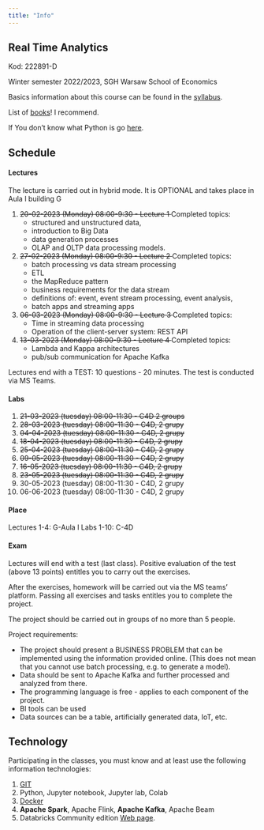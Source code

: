 ```yaml
---
title: "Info"
---
```


## Real Time Analytics 

Kod: 222891-D

Winter semester 2022/2023,
SGH Warsaw School of Economics


Basics information about this course can be found in the [syllabus](/sylabus).

List of [books](/books)! I recommend.

If You don't know what Python is go [here](/info).

## Schedule

#### Lectures

The lecture is carried out in hybrid mode.
It is OPTIONAL and takes place in Aula I building G

1. <del>20-02-2023 (Monday) 08:00-9:30 - Lecture 1</del>
    Completed topics:
    - structured and unstructured data, 
    - introduction to Big Data
    - data generation processes
    - OLAP and OLTP data processing models.

2. <del>27-02-2023 (Monday) 08:00-9:30 - Lecture 2</del>
    Completed topics:
    - batch processing vs data stream processing
    - ETL
    - the MapReduce pattern
    - business requirements for the data stream
    - definitions of: event, event stream processing, event analysis,
    - batch apps and streaming apps
3. <del>06-03-2023 (Monday) 08:00-9:30 - Lecture 3</del>
    Completed topics:
    - Time in streaming data processing
    - Operation of the client-server system: REST API
4. <del>13-03-2023 (Monday) 08:00-9:30 - Lecture 4</del>
    Completed topics: 
    - Lambda and Kappa architectures
    - pub/sub communication for Apache Kafka

Lectures end with a TEST: 10 questions - 20 minutes.
The test is conducted via MS Teams.

#### Labs

1. <del>21-03-2023 (tuesday) 08:00-11:30 - C4D 2 groups</del>
2. <del>28-03-2023 (tuesday) 08:00-11:30 - C4D, 2 grupy</del>
3. <del>04-04-2023 (tuesday) 08:00-11:30 - C4D, 2 grupy </del>
4. <del>18-04-2023 (tuesday) 08:00-11:30 - C4D, 2 grupy </del>
5. <del>25-04-2023 (tuesday) 08:00-11:30 - C4D, 2 grupy </del>
6. <del> 09-05-2023 (tuesday) 08:00-11:30 - C4D, 2 grupy </del>
7. <del> 16-05-2023 (tuesday) 08:00-11:30 - C4D, 2 grupy </del>
8. <del> 23-05-2023 (tuesday) 08:00-11:30 - C4D, 2 grupy </del>
9. 30-05-2023 (tuesday) 08:00-11:30 - C4D, 2 grupy
10. 06-06-2023 (tuesday) 08:00-11:30 - C4D, 2 grupy 

#### Place

Lectures 1-4: G-Aula I
Labs 1-10: C-4D

#### Exam

Lectures will end with a test (last class).
Positive evaluation of the test (above 13 points) entitles you to carry out the exercises.

After the exercises, homework will be carried out via the MS teams' platform.
Passing all exercises and tasks entitles you to complete the project.

The project should be carried out in groups of no more than 5 people.

Project requirements:

- The project should present a BUSINESS PROBLEM that can be implemented using the information provided online. (This does not mean that you cannot use batch processing, e.g. to generate a model).
- Data should be sent to Apache Kafka and further processed and analyzed from there.
- The programming language is free - applies to each component of the project.
- BI tools can be used
- Data sources can be a table, artificially generated data, IoT, etc.

## Technology

Participating in the classes, you must know and at least use the following information technologies:

1. [GIT](https://sebkaz-teaching.github.io/RTA_2023EN/info/) 
2. Python, Jupyter notebook, Jupyter lab, Colab
3. [Docker](https://sebkaz-teaching.github.io/RTA_2023EN/info/)
4. **Apache Spark**, Apache Flink, **Apache Kafka**, Apache Beam
5. Databricks Community edition [Web page](https://community.cloud.databricks.com/login.html).